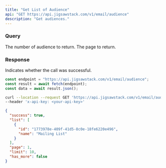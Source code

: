 ```yaml
---
title: "Get List of Audience"
api: "GET https://api.jigsawstack.com/v1/email/audience"
description: "Get audiences."
---
```


### Query

<ParamField query="limit" default="30" type="string">
  The number of audience to return.
</ParamField>

<ParamField query="page" default="1" type="string">
  The page to return.
</ParamField>

<Snippet file="header.mdx" />

### Response

<ResponseField name="success" type="boolean">
  Indicates whether the call was successful.
</ResponseField>

<RequestExample>

```javascript Node.js
const endpoint = "https://api.jigsawstack.com/v1/email/audience";
const result = await fetch(endpoint);
const data = await result.json();
```

```bash cURL
curl --location --request GET 'https://api.jigsawstack.com/v1/email/audience' \
--header 'x-api-key: <your-api-key>'
```

</RequestExample>

<ResponseExample>

```json Response
{
  "success": true,
  "list": [
    {
      "id": "1773978e-409f-41d5-8c0e-18fe6220e496",
      "name": "Mailing List"
    }
  ],
  "page": 1,
  "limit": 10,
  "has_more": false
}
```

</ResponseExample>
